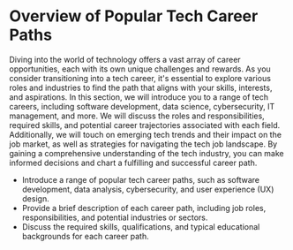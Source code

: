 # Overview of Popular Tech Career Paths

Diving into the world of technology offers a vast array of career opportunities, each with its own unique challenges and
rewards. As you consider transitioning into a tech career, it's essential to explore various roles and industries to find
the path that aligns with your skills, interests, and aspirations. In this section, we will introduce you to a range of tech
careers, including software development, data science, cybersecurity, IT management, and more. We will discuss the roles
and responsibilities, required skills, and potential career trajectories associated with each field. Additionally, we will
touch on emerging tech trends and their impact on the job market, as well as strategies for navigating the tech job
landscape. By gaining a comprehensive understanding of the tech industry, you can make informed decisions and chart a
fulfilling and successful career path.

- Introduce a range of popular tech career paths, such as software development, data analysis, cybersecurity, and user experience (UX) design.
- Provide a brief description of each career path, including job roles, responsibilities, and potential industries or sectors.
- Discuss the required skills, qualifications, and typical educational backgrounds for each career path.
